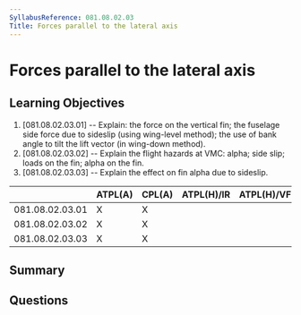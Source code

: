 ```yaml
---
SyllabusReference: 081.08.02.03
Title: Forces parallel to the lateral axis
---
```


# Forces parallel to the lateral axis

## Learning Objectives

1. [081.08.02.03.01] -- Explain: the force on the vertical fin; the fuselage
   side force due to sideslip (using wing-level method); the use of bank angle
   to tilt the lift vector (in wing-down method).
2. [081.08.02.03.02] -- Explain the flight hazards at VMC: alpha; side slip;
   loads on the fin; alpha on the fin.
3. [081.08.02.03.03] -- Explain the effect on fin alpha due to sideslip.

|                 | ATPL(A) | CPL(A) | ATPL(H)/IR | ATPL(H)/VFR | CPL(H) | IR  | CBIR(A) |
| --------------- | ------- | ------ | ---------- | ----------- | ------ | --- | ------- |
| 081.08.02.03.01 | X       | X      |            |             |        |     |         |
| 081.08.02.03.02 | X       | X      |            |             |        |     |         |
| 081.08.02.03.03 | X       | X      |            |             |        |     |         |

## Summary

## Questions
